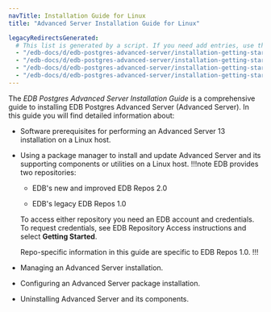 ```yaml
---
navTitle: Installation Guide for Linux
title: "Advanced Server Installation Guide for Linux"

legacyRedirectsGenerated:
  # This list is generated by a script. If you need add entries, use the `legacyRedirects` key.
  - "/edb-docs/d/edb-postgres-advanced-server/installation-getting-started/installation-guide-for-linux/13/index.html"
  - "/edb-docs/d/edb-postgres-advanced-server/installation-getting-started/installation-guide-for-linux/13/conclusion.html"
  - "/edb-docs/d/edb-postgres-advanced-server/installation-getting-started/installation-guide-for-linux/13/introduction.html"
  - "/edb-docs/d/edb-postgres-advanced-server/installation-getting-started/installation-guide-for-linux/13/genindex.html"
---
```


<div id="introduction" class="registered_link"></div>

The *EDB Postgres Advanced Server Installation Guide* is a comprehensive guide to installing EDB Postgres Advanced Server (Advanced Server). In this guide you will find detailed information about:

-   Software prerequisites for performing an Advanced Server 13 installation on a Linux host.
-   Using a package manager to install and update Advanced Server and its supporting components or utilities on a Linux host.
    !!!note
    EDB provides two repositories:
    - EDB's new and improved EDB Repos 2.0

    - EDB's legacy EDB Repos 1.0

    To access either repository you need an EDB account and credentials. To request credentials, see EDB Repository Access instructions and select **Getting Started**.

    Repo-specific information in this guide are specific to EDB Repos 1.0. 
    !!!
-   Managing an Advanced Server installation.
-   Configuring an Advanced Server package installation.
-   Uninstalling Advanced Server and its components.

